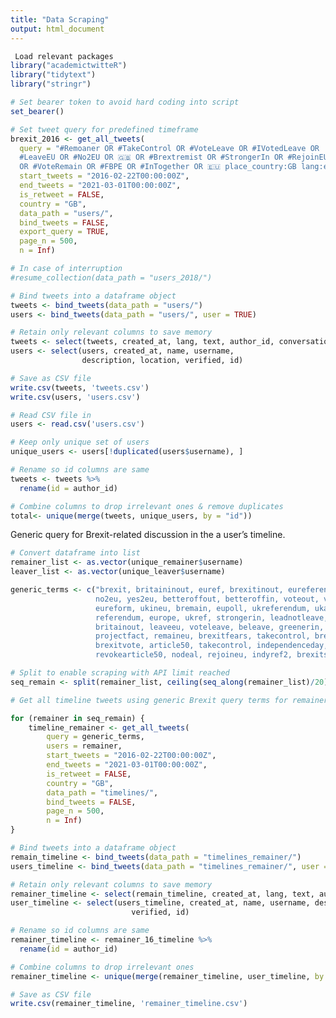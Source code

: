 ```yaml
---
title: "Data Scraping"
output: html_document
---
```


```r
 Load relevant packages
library("academictwitteR")
library("tidytext")
library("stringr")

# Set bearer token to avoid hard coding into script
set_bearer()

# Set tweet query for predefined timeframe
brexit_2016 <- get_all_tweets(
  query = "#Remoaner OR #TakeControl OR #VoteLeave OR #IVotedLeave OR 
  #LeaveEU OR #No2EU OR 🇬🇧 OR #Brextremist OR #StrongerIn OR #RejoinEU
  OR #VoteRemain OR #FBPE OR #InTogether OR 🇪🇺 place_country:GB lang:en -is:retweet",
  start_tweets = "2016-02-22T00:00:00Z",
  end_tweets = "2021-03-01T00:00:00Z",
  is_retweet = FALSE,
  country = "GB", 
  data_path = "users/",
  bind_tweets = FALSE,
  export_query = TRUE, 
  page_n = 500, 
  n = Inf)

# In case of interruption
#resume_collection(data_path = "users_2018/")

# Bind tweets into a dataframe object
tweets <- bind_tweets(data_path = "users/")
users <- bind_tweets(data_path = "users/", user = TRUE)

# Retain only relevant columns to save memory
tweets <- select(tweets, created_at, lang, text, author_id, conversation_id)
users <- select(users, created_at, name, username, 
                description, location, verified, id)

# Save as CSV file 
write.csv(tweets, 'tweets.csv')
write.csv(users, 'users.csv')

# Read CSV file in
users <- read.csv('users.csv')

# Keep only unique set of users
unique_users <- users[!duplicated(users$username), ]

# Rename so id columns are same
tweets <- tweets %>%
  rename(id = author_id)

# Combine columns to drop irrelevant ones & remove duplicates
total<- unique(merge(tweets, unique_users, by = "id"))
```

Generic query for Brexit-related discussion in the a user's timeline. 

```r
# Convert dataframe into list
remainer_list <- as.vector(unique_remainer$username)
leaver_list <- as.vector(unique_leaver$username)

generic_terms <- c("brexit, britaininout, euref, brexitinout, eureferendum, 
                   no2eu, yes2eu, betteroffout, betteroffin, voteout, votein,
                   eureform, ukineu, bremain, eupoll, ukreferendum, ukandeu, 
                   referendum, europe, ukref, strongerin, leadnotleave, voteremain, 
                   britainout, leaveeu, voteleave, beleave, greenerin, projectfear, 
                   projectfact, remaineu, brexitfears, takecontrol, bregret, 
                   brexitvote, article50, takecontrol, independenceday, peoplesvote, 
                   revokearticle50, nodeal, rejoineu, indyref2, brexitshambles")

# Split to enable scraping with API limit reached
seq_remain <- split(remainer_list, ceiling(seq_along(remainer_list)/20))

# Get all timeline tweets using generic Brexit query terms for remainers

for (remainer in seq_remain) {
    timeline_remainer <- get_all_tweets(
        query = generic_terms,
        users = remainer,
        start_tweets = "2016-02-22T00:00:00Z",
        end_tweets = "2021-03-01T00:00:00Z",
        is_retweet = FALSE,
        country = "GB", 
        data_path = "timelines/",
        bind_tweets = FALSE,
        page_n = 500, 
        n = Inf)
}

# Bind tweets into a dataframe object
remain_timeline <- bind_tweets(data_path = "timelines_remainer/")
users_timeline <- bind_tweets(data_path = "timelines_remainer/", user = TRUE)

# Retain only relevant columns to save memory
remainer_timeline <- select(remain_timeline, created_at, lang, text, author_id, conversation_id)
user_timeline <- select(users_timeline, created_at, name, username, description, location, 
                           verified, id)

# Rename so id columns are same
remainer_timeline <- remainer_16_timeline %>%
  rename(id = author_id)

# Combine columns to drop irrelevant ones
remainer_timeline <- unique(merge(remainer_timeline, user_timeline, by = "id"))

# Save as CSV file 
write.csv(remainer_timeline, 'remainer_timeline.csv')
```

